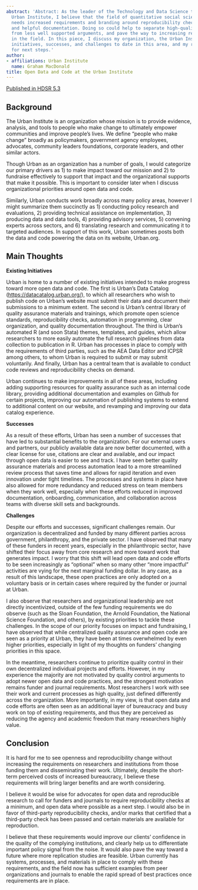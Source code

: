 ---
abstract: 'Abstract: As the leader of the Technology and Data Science team at the
  Urban Institute, I believe that the field of quantitative social science data analytics
  needs increased requirements and branding around reproducibility checks, open data,
  and helpful documentation. Doing so could help to separate high-quality science
  from less well supported arguments, and pave the way to increasing replication studies
  in the field. In this piece, I discuss my organization, the Urban Institute, our
  initiatives, successes, and challenges to date in this area, and my recommendations
  for next steps.'
author:
- affiliations: Urban Institute
  name: Graham MacDonald
title: Open Data and Code at the Urban Institute
---

::: {.column-margin}
[Published in HDSR 5.3](https://doi.org/10.1162/99608f92.a631dfc5)
:::

## Background

The Urban Institute is an organization whose mission is to provide
evidence, analysis, and tools to people who make change to ultimately
empower communities and improve people's lives. We define "people who
make change" broadly as policymakers, government agency employees,
advocates, community leaders foundations, corporate leaders, and other
similar actors.

Though Urban as an organization has a number of goals, I would
categorize our primary drivers as 1) to make impact toward our mission
and 2) to fundraise effectively to support that impact and the
organizational supports that make it possible. This is important to
consider later when I discuss organizational priorities around open data
and code.

Similarly, Urban conducts work broadly across many policy areas, however
I might summarize them succinctly as 1) conducting policy research and
evaluations, 2) providing technical assistance on implementation, 3)
producing data and data tools, 4) providing advisory services, 5)
convening experts across sectors, and 6) translating research and
communicating it to targeted audiences. In support of this work, Urban
sometimes posts both the data and code powering the data on its website,
Urban.org.

## Main Thoughts

**Existing Initiatives**

Urban is home to a number of existing initiatives intended to make
progress toward more open data and code. The first is Urban's Data
Catalog (<https://datacatalog.urban.org/>), to which all researchers who
wish to publish code on Urban's website must submit their data and
document their submissions to a minimum extent. The second is Urban's
central library of quality assurance materials and trainings, which
promote open science standards, reproducibility checks, automation in
programming, clear organization, and quality documentation throughout.
The third is Urban's automated R (and soon Stata) themes, templates, and
guides, which allow researchers to more easily automate the full
research pipelines from data collection to publication in R. Urban has
processes in place to comply with the requirements of third parties,
such as the AEA Data Editor and ICPSR among others, to whom Urban is
required to submit or may submit voluntarily. And finally, Urban has a
central team that is available to conduct code reviews and
reproducibility checks on demand.

Urban continues to make improvements in all of these areas, including
adding supporting resources for quality assurance such as an internal
code library, providing additional documentation and examples on Github
for certain projects, improving our automation of publishing systems to
extend to additional content on our website, and revamping and improving
our data catalog experience.

**Successes**

As a result of these efforts, Urban has seen a number of successes that
have led to substantial benefits to the organization. For our external
users and partners, our publicly available data are now better
documented, with a clear license for use, citations are clear and
available, and our impact through open data is easier to see and track.
I have seen better quality assurance materials and process automation
lead to a more streamlined review process that saves time and allows for
rapid iteration and even innovation under tight timelines. The processes
and systems in place have also allowed for more redundancy and reduced
stress on team members when they work well, especially when these
efforts reduced in improved documentation, onboarding, communication,
and collaboration across teams with diverse skill sets and backgrounds.

**Challenges**

Despite our efforts and successes, significant challenges remain. Our
organization is decentralized and funded by many different parties
across government, philanthropy, and the private sector. I have observed
that many of these funders in recent years, especially in the
philanthropic sector, have shifted their focus away from core research
and more toward work that generates impact. I worry that this shift will
lead open data and code efforts to be seen increasingly as "optional"
when so many other "more impactful" activities are vying for the next
marginal funding dollar. In any case, as a result of this landscape,
these open practices are only adopted on a voluntary basis or in certain
cases where required by the funder or journal at Urban.

I also observe that researchers and organizational leadership are not
directly incentivized, outside of the few funding requirements we do
observe (such as the Sloan Foundation, the Arnold Foundation, the
National Science Foundation, and others), by existing priorities to
tackle these challenges. In the scope of our priority focuses on impact
and fundraising, I have observed that while centralized quality
assurance and open code are seen as a priority at Urban, they have been
at times overwhelmed by even higher priorities, especially in light of
my thoughts on funders' changing priorities in this space.

In the meantime, researchers continue to prioritize quality control in
their own decentralized individual projects and efforts. However, in my
experience the majority are not motivated by quality control arguments
to adopt newer open data and code practices, and the strongest
motivation remains funder and journal requirements. Most researchers I
work with see their work and current processes as high quality, just
defined differently across the organization. More importantly, in my
view, is that open data and code efforts are often seen as an additional
layer of bureaucracy and busy work on top of existing requirements, and
thus they are perceived as reducing the agency and academic freedom that
many researchers highly value.

## Conclusion

It is hard for me to see openness and reproducibility change without
increasing the requirements on researchers and institutions from those
funding them and disseminating their work. Ultimately, despite the
short-term perceived costs of increased bureaucracy, I believe these
requirements will bring larger benefits and are worth considering.

I believe it would be wise for advocates for open data and reproducible
research to call for funders and journals to require reproducibility
checks at a minimum, and open data where possible as a next step. I
would also be in favor of third-party reproducibility checks, and/or
marks that certified that a third-party check has been passed and
certain materials are available for reproduction.

I believe that these requirements would improve our clients' confidence
in the quality of the complying institutions, and clearly help us to
differentiate important policy signal from the noise. It would also pave
the way toward a future where more replication studies are feasible.
Urban currently has systems, processes, and materials in place to comply
with these requirements, and the field now has sufficient examples from
peer organizations and journals to enable the rapid spread of best
practices once requirements are in place.